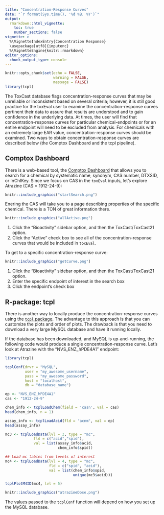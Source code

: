 ```yaml
---
title: "Concentration-Response Curves"
date: "`r format(Sys.time(), '%d %B, %Y')`"
output: 
  rmarkdown::html_vignette:
    toc: true
    number_sections: false
vignette: >
  %\VignetteIndexEntry{Concentration Response}
  \usepackage[utf8]{inputenc}
  %\VignetteEngine{knitr::rmarkdown}
editor_options: 
  chunk_output_type: console
---
```


```r
knitr::opts_chunk$set(echo = FALSE,
                      warning = FALSE,
                      message = FALSE)
library(tcpl)
```

The ToxCast database flags concentration-response curves that may be unreliable or inconsistent based on several criteria; however, it is still good practice for the toxEval user to examine the concentration-response curves pertinent their data to assure that results are understood and to gain confidence in the underlying data. At times, the user will find that concentration-response curves for particular  chemical-endpoints or for an entire endpoint will need to be excluded from analysis. For chemicals with an extremely large EAR value, concentration-response curves should be examined. Two ways to obtain concentration-response curves are described below (the Comptox Dashboard and the tcpl pipeline).

## Comptox Dashboard

There is a web-based tool, the [Comptox Dashboard](https://comptox.epa.gov/dashboard) that allows you to search for a chemical by systematic name, synonym, CAS number, DTXSID, or InChIKey. Since we focus on CAS in the `toxEval` inputs, let's explore Atrazine (CAS = 1912-24-9):

```r
knitr::include_graphics("startSearch.png")
```


Enering the CAS will take you to a page describing properties of the specific chemical. There is a TON of great information there.

```r
knitr::include_graphics("allActive.png")
```

1. Click the "Bioactivity" sidebar option, and then the ToxCast/ToxCast21 option.
2. Click the "Active" check box to see all of the concentration-response curves that would be included in `toxEval`.


To get to a specific concentration-response curve:

```r
knitr::include_graphics("getCurve.png")
```


1. Click the "Bioactivity" sidebar option, and then the ToxCast/ToxCast21 option. 
2. Enter the specific endpoint of interest in the search box
3. Click the endpoint's check box

## R-package: tcpl

There is another way to locally produce the concentration-response curves using the [`tcpl` package](https://cran.r-project.org/web/packages/tcpl/index.html). The advantage to this approach is that you can customize the plots and order of plots. The drawback is that you need to download a very large MySQL database and have it running locally. 

If the database has been downloaded, and MySQL is up-and-running, the following code would produce a single concentration-response curve. Let's look at Atrazine with the "NVS_ENZ_hPDE4A1" endpoint:

```r
library(tcpl)

tcplConf(drvr = "MySQL", 
         user = "my_awesome_username",
         pass = "my_awesome_password",
         host = "localhost", 
         db = "database_name")

ep <- "NVS_ENZ_hPDE4A1"
cas <- "1912-24-9"

chem_info <- tcplLoadChem(field = 'casn', val = cas)
head(chem_info, n = 1)

assay_info <- tcplLoadAcid(fld = "acnm", val = ep)
head(assay_info)

mc3 <- tcplLoadData(lvl = 3, type = "mc", 
             fld = c("acid","spid"), 
             val = list(assay_info$acid,
                        chem_info$spid))

## Load mc tables from levels of interest
mc4 <- tcplLoadData(lvl = 4, type = "mc", 
                    fld = c("spid", "aeid"), 
                    val = list(chem_info$spid,
                               unique(mc3$aeid)))

tcplPlotM4ID(mc4, lvl = 5)

```

```r
knitr::include_graphics("atrazineDose.png")
```


The values passed to the `tcplConf` function will depend on how you set up the MySQL database.



